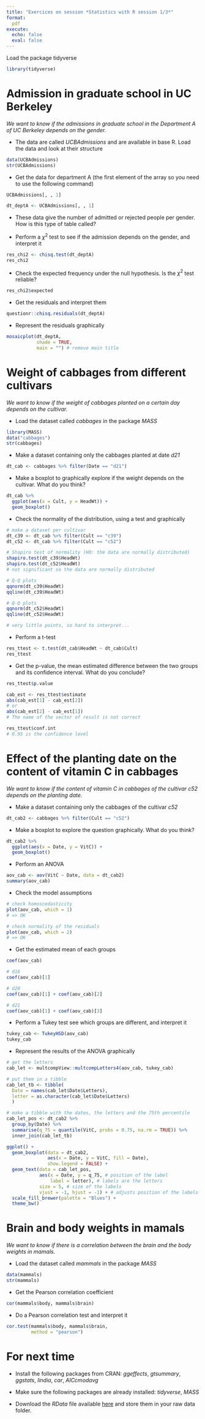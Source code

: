 ```yaml
---
title: "Exercices on session *Statistics with R session 1/3*"
format:
  pdf
execute:
  echo: false 
  eval: false 
---
```


Load the package tidyverse

```r
library(tidyverse)
```

# Admission in graduate school in UC Berkeley

*We want to know if the admissions in graduate school in the Department A of UC Berkeley depends on the gender.*


* The data are called *UCBAdmissions* and are available in base R. Load the data and look at their structure

```r
data(UCBAdmissions)
str(UCBAdmissions)
```

* Get the data for department A (the first element of the array so you need to use the following command)

```r
UCBAdmissions[, , 1]
```

```r
dt_deptA <- UCBAdmissions[, , 1]
```

* These data give the number of admitted or rejected people per gender. How is this type of table called?

<!-- a contingency table -->

* Perform a $\chi^2$ test to see if the admission depends on the gender, and interpret it

```r
res_chi2 <- chisq.test(dt_deptA)
res_chi2
```

<!-- low p-value => yes the admission depends on the gender-->

* Check the expected frequency under the null hypothesis. Is the $\chi^2$ test reliable?

```r
res_chi2$expected
```

<!-- yes reliable (all expected > 5)-->

* Get the residuals and interpret them

```r
questionr::chisq.residuals(dt_deptA)
```

<!-- over-repressentation of the female in the admitted => female more admitted than male-->

* Represent the residuals graphically

```r
mosaicplot(dt_deptA, 
           shade = TRUE,
           main = "") # remove main title
```


# Weight of cabbages from different cultivars

*We want to know if the weight of cabbages planted on a certain day depends on the cultivar.*

* Load the dataset called *cabbages* in the package *MASS*

```r
library(MASS)
data("cabbages")
str(cabbages)
```

* Make a dataset containing only the cabbages planted at date *d21*

```r
dt_cab <- cabbages %>% filter(Date == "d21")
```


* Make a boxplot to graphically explore if the weight depends on the cultivar. What do you think? 

```r
dt_cab %>% 
  ggplot(aes(x = Cult, y = HeadWt)) + 
  geom_boxplot()
```


* Check the normality of the distribution, using a test and graphically

```r
# make a dataset per cultivar
dt_c39 <- dt_cab %>% filter(Cult == "c39")
dt_c52 <- dt_cab %>% filter(Cult == "c52")
```

```r
# Shapiro test of normality (H0: the data are normally distributed)
shapiro.test(dt_c39$HeadWt)
shapiro.test(dt_c52$HeadWt)
# not significant so the data are normally distributed
```

```r
# Q-Q plots
qqnorm(dt_c39$HeadWt)
qqline(dt_c39$HeadWt)

# Q-Q plots
qqnorm(dt_c52$HeadWt)
qqline(dt_c52$HeadWt)

# very little points, so hard to interpret...
```


* Perform a t-test

```r
res_ttest <- t.test(dt_cab$HeadWt ~ dt_cab$Cult)
res_ttest
```

* Get the p-value, the mean estimated difference between the two groups and its confidence interval. What do you conclude?

```r
res_ttest$p.value
```

<!-- The difference is significant-->

```r
cab_est <- res_ttest$estimate
abs(cab_est[1] - cab_est[2])
# or 
abs(cab_est[2] - cab_est[1])
# The name of the vector of result is not correct
```

<!-- The difference between group is big (compared to the mean per group) -->

```r
res_ttest$conf.int
# 0.95 is the confidence level
```

<!-- big confidence interval -->

# Effect of the planting date on the content of vitamin C in cabbages

*We want to know if the content of vitamin C in cabbages of the cultivar c52 depends on the planting date.*

* Make a dataset containing only the cabbages of the cultivar *c52*

```r
dt_cab2 <- cabbages %>% filter(Cult == "c52")
```

* Make a boxplot to explore the question graphically. What do you think?

```r
dt_cab2 %>% 
  ggplot(aes(x = Date, y = VitC)) + 
  geom_boxplot()
```

* Perform an ANOVA

```r
aov_cab <- aov(VitC ~ Date, data = dt_cab2)
summary(aov_cab)
```

<!-- the test is significant => the content of vitamin C depend on the planting date -->

* Check the model assumptions

```r
# check homoscedasticity
plot(aov_cab, which = 1)
# => OK
```

```r
# check normality of the residuals
plot(aov_cab, which = 2)
# => OK
```

* Get the estimated mean of each groups 

```r
coef(aov_cab)

# d16
coef(aov_cab)[1]

# d20
coef(aov_cab)[1] + coef(aov_cab)[2]

# d21
coef(aov_cab)[1] + coef(aov_cab)[3]
```

* Perform a Tukey test see which groups are different, and interpret it

```r
tukey_cab <- TukeyHSD(aov_cab)
tukey_cab
```

<!-- d21 differs from the two others --> 

* Represent the results of the ANOVA graphically

```r
# get the letters
cab_let <- multcompView::multcompLetters4(aov_cab, tukey_cab)

# put them in a tibble
cab_let_tb <- tibble(
  Date = names(cab_let$Date$Letters),
  letter = as.character(cab_let$Date$Letters)
  )

# make a tibble with the dates, the letters and the 75th percentile
cab_let_pos <- dt_cab2 %>% 
  group_by(Date) %>% 
  summarise(q_75 = quantile(VitC, probs = 0.75, na.rm = TRUE)) %>% 
  inner_join(cab_let_tb)

ggplot() +
  geom_boxplot(data = dt_cab2, 
               aes(x = Date, y = VitC, fill = Date),
               show.legend = FALSE) +
  geom_text(data = cab_let_pos,
            aes(x = Date, y = q_75, # position of the label
                label = letter), # labels are the letters
            size = 5, # size of the labels
            vjust = -1, hjust = -1) + # adjusts position of the labels
  scale_fill_brewer(palette = "Blues") + 
  theme_bw()
```


# Brain and body weights in mamals

*We want to know if there is a correlation between the brain and the body weights in mamals.*

* Load the dataset called *mammals* in the package *MASS*

```r
data(mammals)
str(mammals)
```

* Get the Pearson correlation coefficient

```r
cor(mammals$body, mammals$brain)
```
<!-- very high correlation-->

* Do a Pearson correlation test and interpret it

```r
cor.test(mammals$body, mammals$brain,
         method = "pearson")
```
<!-- There is a strong significant positive relationship between body and brain mass-->


# For next time

* Install the following packages from CRAN: *ggeffects*, *gtsummary*, *ggstats*, *lindia*, *car*, *AICcmodavg*

* Make sure the following packages are already installed: *tidyverse*, *MASS* 

* Download the *RData* file available [here](https://geraldinederroire.github.io/Course_R_Forest_Sciences/6_basic_statistics/data/data_statistics_2.RData){preview-link="false"}
and store them in your raw data folder.